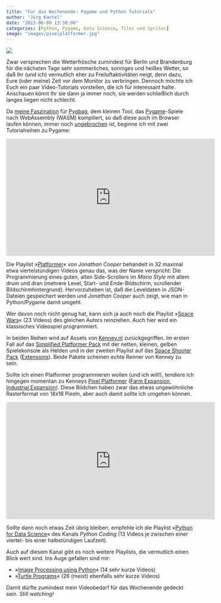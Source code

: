 ```yaml
---
title: "Für das Wochenende: Pygame und Python Tutorials"
author: "Jörg Kantel"
date: "2023-06-09 13:30:00"
categories: [Python, Pygame, Data Science, Tiles und Sprites]
image: "images/pixelplatformer.jpg"
---
```


[![](images/pixelplatformer-b.jpg)](https://www.kenney.nl/media/pages/assets/pixel-platformer/30068b9022-1668793752/samplea.png)

Zwar versprechen die Wetterfrösche zumindest für Berlin und Brandenburg für die nächsten Tage sehr sommerliches, sonniges und heißes Wetter, so daß Ihr (und ich) vermutlich eher zu Freiluftaktivitäten neigt, denn dazu, Eure (oder meine) Zeit vor dem Monitor zu verbringen. Dennoch möchte ich Euch ein paar Video-Tutorials vorstellen, die ich für interessant halte. Anschauen könnt Ihr sie dann ja immer noch, sie werden schließlich durch langes liegen nicht schlecht.

Da [meine Faszination](https://kantel.github.io/posts/2023060501_pygame_im_browser/) für [Pygbag](http://cognitiones.kantel-chaos-team.de/multimedia/spieleprogrammierung/pygbag.html), dem kleinen Tool, das [Pygame](http://cognitiones.kantel-chaos-team.de/multimedia/spieleprogrammierung/pygame.html)-Spiele  nach WebAssembly (WASM) kompiliert, so daß diese auch im Browser laufen können, immer noch [ungebrochen](https://kantel.github.io/posts/2023060804_pygbag_oop/) ist, beginne ich mit zwei Tutorialreihen zu Pygame:

<iframe width="560" height="315" src="https://www.youtube.com/embed/UxJ2E3ZEKr0" title="YouTube video player" frameborder="0" allow="accelerometer; autoplay; clipboard-write; encrypted-media; gyroscope; picture-in-picture; web-share" allowfullscreen></iframe>

Die Playlist »[Platformer](https://www.youtube.com/playlist?list=PLk64HPu_u_NOD0hC2XFZfDu1ZOr7OF1qB)« von *Jonathan Cooper* behandelt in 32 maximal etwa viertelstündigen Videos genau das, was der Name verspricht: Die Programmierung eines guten, alten Side-Scrollers im *Mario Style* mit allem drum und dran (mehrere Level, Start- und Ende-Bildschirm, scrollender Bildschirmhintergrund). Hervorzuheben ist, daß die Leveldaten in JSON-Dateien gespeichert werden und *Jonathan Cooper* auch zeigt, wie man in Python/Pygame damit umgeht.

Wer davon noch nicht genug hat, kann sich ja auch noch die Playlist »[Space Wars](https://www.youtube.com/playlist?list=PLk64HPu_u_NPUInmSC4Ax0RwBAkoZZNB0)« (23 Videos) des gleichen Autors reinziehen. Auch hier wird ein klassisches Videospiel programmiert.

In beiden Reihen wird auf Assets von [Kenney.nl](https://www.kenney.nl/assets) zurückgegriffen. Im ersten Fall auf das [Simplified Platformer Pack](https://www.kenney.nl/assets/simplified-platformer-pack) mit der netten, kleinen, gelben Spielekonsole als Helden und in der zweiten Playlist auf das [Space Shooter Pack](https://www.kenney.nl/assets/space-shooter-redux) ([Extensions](https://www.kenney.nl/assets/space-shooter-extension)). Beide Pakete scheinen echte Renner von Kenney zu sein.

Sollte ich einen Platformer programmieren wollen (und ich will!), tendiere ich hingegen momentan zu Kenneys [Pixel Platformer](https://www.kenney.nl/assets/pixel-platformer) ([Farm Expansion](https://www.kenney.nl/assets/pixel-platformer-farm-expansion), [Industrial Expansion](https://www.kenney.nl/assets/pixel-platformer-industrial-expansion)). Diese Bildchen haben zwar das etwas ungewöhnliche Rasterformat von 18x18 Pixeln, aber auch damit sollte ich umgehen können.

<iframe width="560" height="315" src="https://www.youtube.com/embed/INlog9EDd24" title="YouTube video player" frameborder="0" allow="accelerometer; autoplay; clipboard-write; encrypted-media; gyroscope; picture-in-picture; web-share" allowfullscreen></iframe>

Sollte dann noch etwas Zeit übrig bleiben, empfehle ich die Playlist »[Python for Data Science](https://www.youtube.com/playlist?list=PLeLGx0BaYD6bsy5mfwo0mxONYWfR1VVbO)« des Kanals *Python Coding* (13 Videos je zwischen einer viertel- bis einer halbstündigen Laufzeit). 

Auch auf diesem Kanal gibt es noch weitere Playlists, die vermutlich einen Blick wert sind. Ins Auge gefallen sind mir:

- »[Image Processing using Python](https://www.youtube.com/playlist?list=PLeLGx0BaYD6aKZo6qUg3a6OmeSJjGLtZI)« (14 sehr kurze Videos) 
- »[Turtle Programs](https://www.youtube.com/playlist?list=PLeLGx0BaYD6bOe65-bgdFzeWy_7rpqxuC)« (26 (meist) ebenfalls sehr kurze Videos)

Damit dürfte zumindest mein Videobedarf für das Wochenende gedeckt sein. *Still watching!*